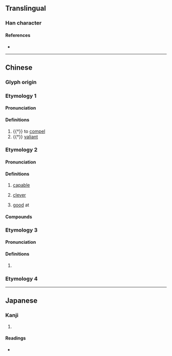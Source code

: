 {{character info}}
==Translingual==

===Han character===
{{Han char|rn=19|rad=力|as=11|sn=13|four=|canj=NIKS|ids=⿱強力}}

====References====
* {{Han ref|kx=0149.080|dkj=02425|dj=0337.010|hdz=10379.100|uh=52E5|ud=21221}}

----

==Chinese==

===Glyph origin===
{{Han etym}}

===Etymology 1===
{{zh-forms|alt=𠣃,𠣀}}

====Pronunciation====
{{zh-pron
|m=qiǎng
|mc=y
|oc=y
|cat=v,a
}}

====Definitions====
{{zh-hanzi}}

# {{†}} to [[compel]]
# {{†}} [[valiant]]

===Etymology 2===
{{zh-forms|alt=強}}

====Pronunciation====
{{zh-pron
|mn=khiàng
|mn-t=kiang3
|cat=a
}}

====Definitions====
{{zh-hanzi}}

# {{lb|zh|Hokkien|usually of a woman|sometimes|disapproving}} [[capable]]
# {{lb|zh|Teochew}} [[clever]]
# {{lb|zh|Teochew}} [[good]] at

====Compounds====
{{zh-der|勥跤}}

===Etymology 3===
{{zh-forms}}

====Pronunciation====
{{zh-pron
|m=jiǎng
|cat=syllable
}}

====Definitions====
{{zh-hanzi}}

# {{zh-only|㔝勥}}

===Etymology 4===
{{zh-see|犟|v|[[stubborn]]}}

----

==Japanese==

===Kanji===
{{ja-kanji|grade=|rs=力11}}

# {{rfdef|ja|sort=力11}}

====Readings====
* {{ja-readings|on=[[きょう]] (kyō), [[ごう]] (gō)|kun=[[せまる]] (semaru), [[つとめる]] (tsutomeru)}}